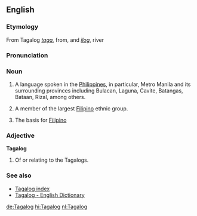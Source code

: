 ==English==
===Etymology===
From Tagalog ''[[taga]]'', from, and ''[[ilog]]'', river<!--not part of the etymology:). Thus “tagalog” both as noun and adjective refers to a people “of the river”.-->

===Pronunciation===
{{rfp}}

===Noun===
{{wikipedia|Tagalog language}}
{{wikipedia|Tagalog people}}
{{en-noun-reg-both}}

#{{uncountable}} A language spoken in the [[Philippines]], in particular, Metro Manila and its surrounding provinces including Bulacan, Laguna, Cavite, Batangas, Bataan, Rizal, among others.
#{{countable}} A member of the largest [[Filipino]] ethnic group.
#{{rfv-sense}} {{uncountable}} The basis for [[Filipino]]<!--belongs in def of "Filipino":, one of the two national languages of the Philippines.-->

===Adjective===
'''Tagalog'''

# Of or relating to the Tagalogs.

===See also===
{{interwiktionary|code=tl}}
*[[Wiktionary:Tagalog index|Tagalog index]]
*[http://www.tagalog-dictionary.com Tagalog - English Dictionary]
<!--*[[Filipino]], [[Pilipino]]
*[[Wiktionary:Filipino index|Filipino index]]-->

[[de:Tagalog]]
[[hi:Tagalog]]
[[nl:Tagalog]]